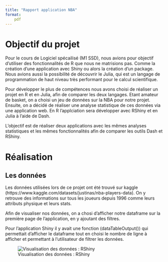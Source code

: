 ```yaml
---
title: "Rapport application NBA"
format:
    pdf
---
```


# Objectif du projet

Pour le cours de Logiciel spécailisé (M1 SSD), nous avions pour objectif d'utiliser des fonctionnalités de R que nous ne matrisions pas. Comme la création d'une application avec Shiny ou alors la création d'un package. Nous avions aussi la possibilité de découvrir le Julia, qui est un langage de programmation de haut niveau très performant pour le calcul scientifique. 

Pour développer le plus de compétences nous avons choisi de réaliser un projet en R et en Julia, afin de comparer les deux langages. Etant amateur de basket, on a choisi un jeu de données sur la NBA pour notre projet. Ensuite, on a décidé de réaliser une analyse statistique de ces données via une application web. En R l'applciation sera développer avec RShiny et en Julia à l'aide de Dash.

L'objectif est de réaliser deux applications avec les mêmes analyses statistiques et les mêmes fonctionnalités afin de comparer les outils Dash et RShiny. 

# Réalisation

## Les données

Les données utilisées lors de ce projet ont été trouvé sur kaggle (https://www.kaggle.com/datasets/justinas/nba-players-data). On y retrouve des informations sur tous les joueurs depuis 1996 comme leurs attributs physique et leurs stats.

Afin de visualiser nos données, on a chosi d'afficher notre dataframe sur la première page de l'application, en y ajoutant des filtres.

Pour l'application Shiny il y avait une fonction (dataTableOutput()) qui permettait d'afficher le dataframe tout en choisi le nombre de ligne à afficher et permettant à l'utilisateur de filtrer les données.

![Visualisation des données : RShiny](page_one_shiny.png)